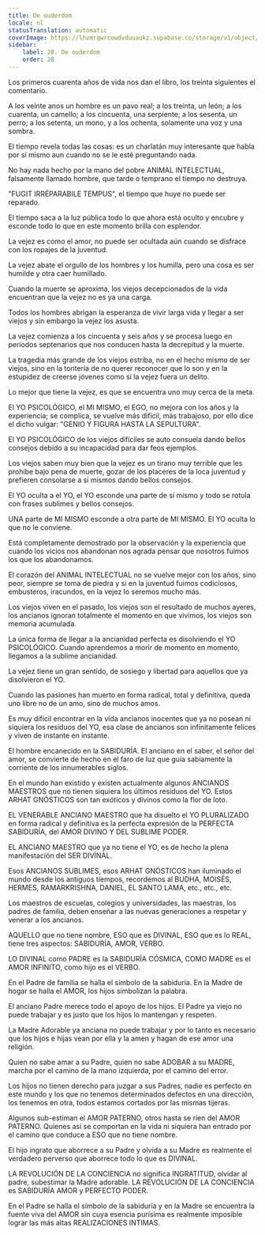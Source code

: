 ```yaml
---
title: De ouderdom
locale: nl
statusTranslation: automatic
coverImage: https://lhvmrqwrcowdvduuaukz.supabase.co/storage/v1/object/public/strapi-uploads/small_cover-educacion-fundamental.webp-2d51a7828a2b1309555be27f7e2a61a0.webp
sidebar:
    label: 28. De ouderdom
    order: 28
---
```

Los primeros cuarenta años de vida nos dan el libro, los treinta siguientes el comentario.

A los veinte anos un hombre es un pavo real; a los treinta, un león; a los cuarenta, un camello; a los cincuenta, una serpiente; a los sesenta, un perro; a los setenta, un mono, y a los ochenta, solamente una voz y una sombra.

El tiempo revela todas las cosas: es un charlatán muy interesante que habla por sí mismo aun cuando no se le esté preguntando nada.

No hay nada hecho por la mano del pobre ANIMAL INTELECTUAL, falsamente llamado hombre, que tarde o temprano el tiempo no destruya.

"FUGIT IRRÉPARABILE TEMPUS", el tiempo que huye no puede ser reparado.

El tiempo saca a la luz pública todo lo que ahora está oculto y encubre y esconde todo lo que en este momento brilla con esplendor.

La vejez es como el amor, no puede ser ocultada aún cuando se disfrace con los ropajes de la juventud.

La vejez abate el orgullo de los hombres y los humilla, pero una cosa es ser humilde y otra caer humillado.

Cuando la muerte se aproxima, los viejos decepcionados de la vida encuentran que la vejez no es ya una carga.

Todos los hombres abrigan la esperanza de vivir larga vida y llegar a ser viejos y sin embargo la vejez los asusta.

La vejez comienza a los cincuenta y seis años y se procesa luego en períodos septenarios que nos conducen hasta la decrepitud y la muerte.

La tragedia más grande de los viejos estriba, no en el hecho mismo de ser viejos, sino en la tontería de no querer reconocer que lo son y en la estupidez de creerse jóvenes como si la vejez fuera un delito.

Lo mejor que tiene la vejez, es que se encuentra uno muy cerca de la meta.

El YO PSICOLÓGICO, el MI MISMO, el EGO, no mejora con los años y la experiencia; se complica, se vuelve más difícil, más trabajoso, por ello dice el dicho vulgar: "GENIO Y FIGURA HASTA LA SEPULTURA".

El YO PSICOLÓGICO de los viejos difíciles se auto consuela dando bellos consejos debido a su incapacidad para dar feos ejemplos.

Los viejos saben muy bien que la vejez es un tirano muy terrible que les prohíbe bajo pena de muerte, gozar de los placeres de la loca juventud y prefieren consolarse a sí mismos dando bellos consejos.

El YO oculta a el YO, el YO esconde una parte de sí mismo y todo se rotula con frases sublimes y bellos consejos.

UNA parte de MI MISMO esconde a otra parte de MI MISMO. El YO oculta lo que no le conviene.

Está completamente demostrado por la observación y la experiencia que cuando los vicios nos abandonan nos agrada pensar que nosotros fuimos los que los abandonamos.

El corazón del ANIMAL INTELECTUAL no se vuelve mejor con los años, sino peor, siempre se toma de piedra y si en la juventud fuimos codiciosos, embusteros, iracundos, en la vejez lo seremos mucho más.

Los viejos viven en el pasado, los viejos son el resultado de muchos ayeres, los ancianos ignoran totalmente el momento en que vivimos, los viejos son memoria acumulada.

La única forma de llegar a la ancianidad perfecta es disolviendo el YO PSICOLÓGICO. Cuando aprendemos a morir de momento en momento, llegamos a la sublime ancianidad.

La vejez tiene un gran sentido, de sosiego y libertad para aquellos que ya disolvieron el YO.

Cuando las pasiones han muerto en forma radical, total y definitiva, queda uno libre no de un amo, sino de muchos amos.

Es muy difícil encontrar en la vida ancianos inocentes que ya no posean ni siquiera los residuos del YO, esa clase de ancianos son infinitamente felices y viven de instante en instante.

El hombre encanecido en la SABIDURÍA. El anciano en el saber, el señor del amor, se convierte de hecho en el faro de luz que guía sabiamente la corriente de los innumerables siglos.

En el mundo han existido y existen actualmente algunos ANCIANOS MAESTROS que no tienen siquiera los últimos residuos del YO. Estos ARHAT GNÓSTICOS son tan exóticos y divinos como la flor de loto.

EL VENERABLE ANCIANO MAESTRO que ha disuelto el YO PLURALIZADO en forma radical y definitiva es la perfecta expresión de la PERFECTA SABIDURÍA, del AMOR DIVINO Y DEL SUBLIME PODER.

EL ANCIANO MAESTRO que ya no tiene el YO, es de hecho la plena manifestación del SER DIVÍNAL.

Esos ANCIANOS SUBLIMES, esos ARHAT GNÓSTICOS han iluminado el mundo desde los antiguos tiempos, recordemos al BUDHA, MOISÉS, HERMES, RAMARKRISHNA, DANIEL, EL SANTO LAMA, etc., etc., etc.

Los maestros de escuelas, colegios y universidades, las maestras, los padres de familia, deben enseñar a las nuevas generaciones a respetar y venerar a los ancianos.

AQUELLO que no tiene nombre, ESO que es DIVINAL, ESO que es lo REAL, tiene tres aspectos: SABIDURÍA, AMOR, VERBO.

LO DIVINAL como PADRE es la SABIDURÍA CÓSMICA, COMO MADRE es el AMOR INFINITO, como hijo es el VERBO.

En el Padre de familia se halla el símbolo de la sabiduría. En la Madre de hogar se halla el AMOR, los hijos simbolizan la palabra.

El anciano Padre merece todo el apoyo de los hijos. El Padre ya viejo no puede trabajar y es justo que los hijos lo mantengan y respeten.

La Madre Adorable ya anciana no puede trabajar y por lo tanto es necesario que los hijos e hijas vean por ella y la amen y hagan de ese amor una religión.

Quien no sabe amar a su Padre, quien no sabe ADOBAR a su MADRE, marcha por el camino de la mano izquierda, por el camino del error.

Los hijos no tienen derecho para juzgar a sus Padres, nadie es perfecto en este mundo y los que no tenemos determinados defectos en una dirección, los tenemos en otra, todos estamos cortados por las mismas tijeras.

Algunos sub-estiman el AMOR PATERNO, otros hasta se ríen del AMOR PATERNO. Quienes así se comportan en la vida ni siquiera han entrado por el camino que conduce a ESO que no tiene nombre.

El hijo ingrato que aborrece a su Padre y olvida a su Madre es realmente el verdadero perverso que aborrece todo lo que es DIVINAL.

LA REVOLUCIÓN DE LA CONCIENCIA no significa INGRATITUD, olvidar al padre, subestimar la Madre adorable. LA REVOLUCIÓN DE LA CONCIENCIA es SABIDURÍA AMOR y PERFECTO PODER.

En el Padre se halla el símbolo de la sabiduría y en la Madre se encuentra la fuente viva del AMOR sin cuya esencia purísima es realmente imposible lograr las más altas REALIZACIONES INTIMAS.
